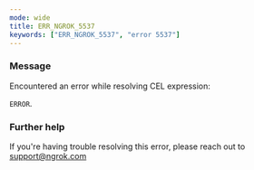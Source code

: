 ```yaml
---
mode: wide
title: ERR_NGROK_5537
keywords: ["ERR_NGROK_5537", "error 5537"]
---
```


### Message

Encountered an error while resolving CEL expression:

`ERROR`.

### Further help

If you're having trouble resolving this error, please reach out to [support@ngrok.com](mailto:support@ngrok.com?subject=Help%20with%20ERR_NGROK_5537)
